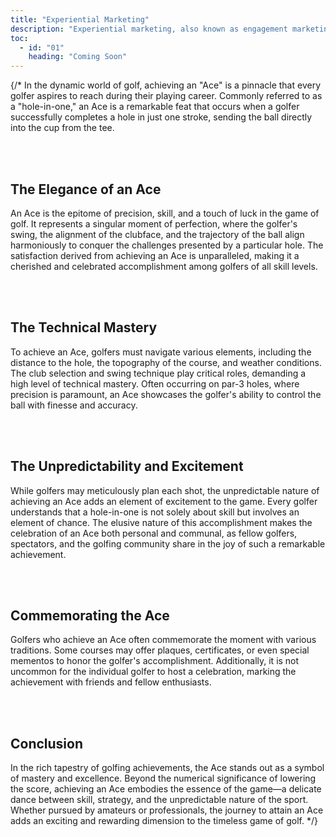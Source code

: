 ```yaml
---
title: "Experiential Marketing"
description: "Experiential marketing, also known as engagement marketing or event marketing, is a promotional strategy that focuses on creating immersive and memorable experiences for consumers to engage with a brand or product. Unlike traditional marketing methods that rely on advertising messages or direct sales pitches, experiential marketing aims to evoke emotions, stimulate senses, and foster meaningful interactions with the target audience."
toc:
  - id: "01"
    heading: "Coming Soon"
---
```

{/* 
In the dynamic world of golf, achieving an "Ace" is a pinnacle that every golfer aspires to reach during their playing career. Commonly referred to as a "hole-in-one," an Ace is a remarkable feat that occurs when a golfer successfully completes a hole in just one stroke, sending the ball directly into the cup from the tee.

<br />
<br />

## The Elegance of an Ace

An Ace is the epitome of precision, skill, and a touch of luck in the game of golf. It represents a singular moment of perfection, where the golfer's swing, the alignment of the clubface, and the trajectory of the ball align harmoniously to conquer the challenges presented by a particular hole. The satisfaction derived from achieving an Ace is unparalleled, making it a
cherished and celebrated accomplishment among golfers of all skill levels.

<br />
<br />

## The Technical Mastery

To achieve an Ace, golfers must navigate various elements, including the distance to the hole, the topography of the course, and weather conditions. The club selection and swing technique play critical roles, demanding a high level of technical mastery. Often occurring on par-3 holes, where precision is paramount, an Ace showcases the golfer's ability to control the ball with finesse and accuracy.

<br />
<br />

## The Unpredictability and Excitement

While golfers may meticulously plan each shot, the unpredictable nature of achieving an Ace adds an element of excitement to the game. Every golfer understands that a hole-in-one is not solely about skill but involves an element of chance. The elusive nature of this accomplishment makes the celebration of an Ace both personal and communal, as fellow golfers, spectators, and the golfing community share in the joy of such a remarkable achievement.

<br />
<br />

## Commemorating the Ace

Golfers who achieve an Ace often commemorate the moment with various traditions. Some courses may offer plaques, certificates, or even special mementos to honor the golfer's accomplishment. Additionally, it is not uncommon for the individual golfer to host a celebration, marking the achievement with friends and fellow enthusiasts.

<br />
<br />

## Conclusion

In the rich tapestry of golfing achievements, the Ace stands out as a symbol of mastery and excellence. Beyond the numerical significance of lowering the score, achieving an Ace embodies the essence of the game—a delicate dance between skill, strategy, and the unpredictable nature of the sport. Whether pursued by amateurs or professionals, the journey to attain an Ace adds an exciting and rewarding dimension to the timeless game of golf. */}
